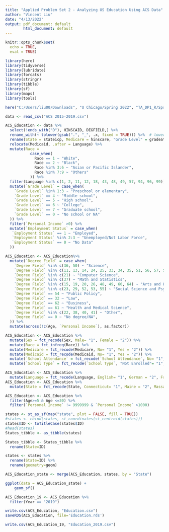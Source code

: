 ---
title: "Applied Problem Set 2 - Analyzing US Education Using ACS Data"
author: "Vincent Liu"
date: "4/13/2022"
output: pdf_document: default
        html_document: default
---

```{r setup, include=FALSE}
knitr::opts_chunk$set(
  echo = TRUE,
  eval = TRUE)
```

```{r}
library(here)
library(tidyverse)
library(lubridate)
library(forcats)
library(stringr)
library(tibble)
library(sf)
library(maps)
library(tools)
```

```{r}
here("C:/Users/liu00/Downloads", "U Chicago/Spring 2022", "TA_DP1_R/Spring 2022", "ps/applied_ps2")
```
```{r}
data <- read_csv("ACS 2015-2019.csv")
```

```{r}
ACS_Education <- data %>%
  select(!ends_with("D"), HINSCAID, DEGFIELD,) %>%
  rename_with(~ tolower(gsub(".", "_", .x, fixed = TRUE))) %>%  # lowercase variable names
  rename(State = stateicp, Medicare = hinscare, "Grade Level" = gradeatt, "School Type" = schltype, "School Attendance" = school, "Employment Status" = empstat, Medicaid = hinscaid, "Degree Field" = degfield, "Personal Income" = inctot, Year = year, Sex = sex, Age = age, Race = race, Language = language) %>% 
  relocate(Medicaid, .after = Language) %>%
  mutate(Race = 
           case_when(
             Race == 1 ~ "White",
             Race == 2 ~ "Black",
             Race %in% 3:6 ~ "Asian or Pacific Islander",
             Race %in% 7:9 ~ "Others"
           )) %>%
  filter(Language %in% c(1, 2, 11, 12, 18, 43, 48, 49, 57, 94, 96, 99)) %>%
  mutate(`Grade Level` = case_when(
    `Grade Level` %in% 1:3 ~ "Preschool or elementary",
    `Grade Level` == 4 ~ "Middle school",
    `Grade Level` == 5 ~ "High school",
    `Grade Level` == 6 ~ "College",
    `Grade Level` == 7 ~ "Graduate school",
    `Grade Level` == 0 ~ "No school or NA"
  )) %>%
  filter(`Personal Income` >0) %>%
  mutate(`Employment Status` = case_when(
   `Employment Status` == 1 ~ "Employed",
   `Employment Status` %in% 2:3 ~ "Unemployed/Not Labor Force",
   `Employment Status` == 0 ~ "No Data"
  )) 

```

```{r}
ACS_Education <- ACS_Education%>%
  mutate(`Degree Field` = case_when(
    `Degree Field` %in% c(36, 50) ~ "Science",
    `Degree Field` %in% c(11, 13, 14, 24, 25, 33, 34, 35, 51, 56, 57, 58, 59) ~ "Engineering",
    `Degree Field` %in% c(21) ~ "Computer Science",
    `Degree Field` %in% c(37) ~ "Math and Statistics",
    `Degree Field` %in% c(15, 19, 20, 26, 48, 49, 60, 64) ~ "Arts and Humanity",
    `Degree Field` %in% c(23, 29, 52, 53, 55) ~ "Social Science and Psychology",
    `Degree Field` == 54 ~ "Public Policy",
    `Degree Field` == 32 ~ "Law",
    `Degree Field` == 62 ~ "Business",
    `Degree Field` == 61 ~ "Health and Medical Science",
    `Degree Field` %in% c(22, 38, 40, 41) ~ "Other",
    `Degree Field` == 0 ~ "No degree/NA",
  )) %>%
  mutate(across(!c(Age, `Personal Income`), as.factor))
```

```{r}
ACS_Education <- ACS_Education %>%
  mutate(Sex = fct_recode(Sex, Male= "1", Female = "2")) %>%
  mutate(Race = fct_infreq(Race)) %>%
  mutate(Medicare = fct_recode(Medicare, No= "1", Yes = "2")) %>%
  mutate(Medicaid = fct_recode(Medicaid, No= "1", Yes = "2")) %>%
  mutate(`School Attendance` = fct_recode(`School Attendance`, No= "1", Yes = "2")) %>%
  mutate(`School Type` = fct_recode(`School Type`, "Not Enrolled"= "1", Public = "2", Private = "3"))

ACS_Education <- ACS_Education %>%
  mutate(Language = fct_recode(Language, English= "1", German = "2", French= "11", Spanish = "12", Russian = "18", Chinese = "43", Japan = "48", Korean = "49", Arabic = "57", Native = "94", "Not Reported" = "96"))
ACS_Education <- ACS_Education %>%
  mutate(State = fct_recode(State, Connecticut= "1", Maine = "2", Massachusetts ="3","New Hampshire" = "4", "Rhode Island"="5", Vermont="6", Delaware="11", "New Jersey"="12", "New York"="13", Pennsylvania = "14", Illinois="21", Indiana="22", Michigan="23", Ohio="24", Wisconsin="25", Iowa="31",Kansas="32",Minnesota="33",Missouri="34",Nebraska="35","North Dakota"="36","South Dakota"="37",Virginia="40",Alabama="41",Arkansas="42",Florida="43",Georgia="44", Louisiana="45", Mississippi="46", "North Carolina"="47", "South Carolina"="48", Texas="49",Kentucky="51",Maryland="52",Oklahoma="53",Tennessee="54","West Virginia"="56", Arizona="61", Colorado="62", Idaho="63", Montana="64",Nevada="65","New Mexico"="66", Utah="67", Wyoming="68", California="71", Oregon="72", Washington="73", Alaska="81", Hawaii="82", "District of Columbia"="98"))

ACS_Education <- ACS_Education %>%
  filter(Age>=5 & Age <=30) %>%
  filter(`Personal Income` != 9999999 & `Personal Income` >1000)
```


```{r}
states <- st_as_sf(map("state", plot = FALSE, fill = TRUE))
#states <- cbind(states, st_coordinates(st_centroid(states)))
states$ID <- toTitleCase(states$ID)
#head(states)
States_tibble <- as_tibble(states) 

States_tibble <- States_tibble %>%
  rename(State=ID)

states <- states %>%
  rename(State=ID) %>%
  rename(geometry=geom)

ACS_Education_state <- merge(ACS_Education, states, by = "State")

ggplot(data = ACS_Education_state) +
    geom_sf()
```


```{r}
ACS_Education_19 <- ACS_Education %>%
  filter(Year == "2019") 
```


```{r}
write.csv(ACS_Education, "Education.csv")
saveRDS(ACS_Education, file='Education.rds')
```

```{r}
write.csv(ACS_Education_19, "Education_2019.csv")
```
